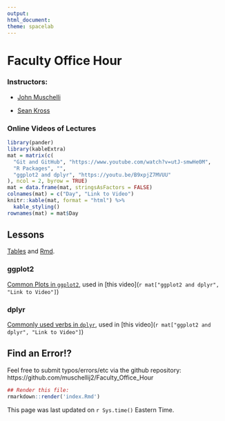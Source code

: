 ```yaml
---
output:
html_document:
theme: spacelab
---
```


Faculty Office Hour
=============

### Instructors: 

* [John Muschelli](http://johnmuschelli.com)

* [Sean Kross](http://seankross.com/)

### Online Videos of Lectures

```r
library(pander)
library(kableExtra)
mat = matrix(c(
  "Git and GitHub", "https://www.youtube.com/watch?v=utJ-smwHe0M",
  "R Packages", "",
  "ggplot2 and dplyr", "https://youtu.be/B9xpjZ7MVUU"
), ncol = 2, byrow = TRUE)
mat = data.frame(mat, stringsAsFactors = FALSE)
colnames(mat) = c("Day", "Link to Video")
knitr::kable(mat, format = "html") %>% 
  kable_styling() 
rownames(mat) = mat$Day
```

## Lessons

[Tables](tables/index.html) and [Rmd](tables/index.Rmd).

### ggplot2 

[Common Plots in `ggplot2`](ggplot2/common_plots.R), used in [this video](`r mat["ggplot2 and dplyr", "Link to Video"]`)

### dplyr  

[Commonly used verbs in `dplyr`](dplyr/dplyr_verbs.R), used in [this video](`r mat["ggplot2 and dplyr", "Link to Video"]`)

## Find an Error!?

Feel free to submit typos/errors/etc via the github repository: 
https://github.com/muschellij2/Faculty_Office_Hour

```r
## Render this file:
rmarkdown::render('index.Rmd')
```

This page was last updated on `r Sys.time()` Eastern Time.
